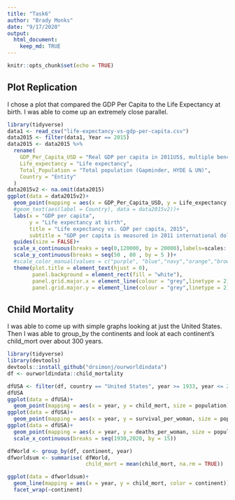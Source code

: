 ```yaml
---
title: "Task6"
author: "Brady Monks"
date: "9/17/2020"
output: 
  html_document:
    keep_md: TRUE
---
```


```r
knitr::opts_chunk$set(echo = TRUE)
```

## Plot Replication

I chose a plot that compared the GDP Per Capita to the Life Expectancy at birth. I was able to come up an extremely close parallel.  

```r

library(tidyverse)
data1 <- read_csv("life-expectancy-vs-gdp-per-capita.csv")
data2015 <- filter(data1, Year == 2015)
data2015 <- data2015 %>%
  rename(
    GDP_Per_Capita_USD = "Real GDP per capita in 2011US$, multiple benchmarks (Maddison Project Database (2018))",
    Life_expectancy = "Life expectancy",
    Total_Population = "Total population (Gapminder, HYDE & UN)",
    Country = "Entity"
  )
data2015v2 <- na.omit(data2015)
ggplot(data = data2015v2)+
  geom_point(mapping = aes(x = GDP_Per_Capita_USD, y = Life_expectancy, size = Total_Population/10000, color = Continent))+
  #geom_text(aes(label = Country), data = data2015v2))+
  labs(x = "GDP per capita",
       y = "Life expectancy at birth",
       title = "Life expectancy vs. GDP per capita, 2015",
       subtitle = "GDP per capita is measured in 2011 international dollars, which corrects for inflation and cross-country price differences.")+  
  guides(size = FALSE)+
  scale_x_continuous(breaks = seq(0,120000, by = 20000),labels=scales::dollar_format())+
  scale_y_continuous(breaks = seq(50 , 80 , by = 5 ))+
  #scale_color_manual(values = c("purple", "blue","navy","orange","brown","black"))+
  theme(plot.title = element_text(hjust = 0),
        panel.background = element_rect(fill = "white"),
        panel.grid.major.x = element_line(colour = "grey",linetype = 2),
        panel.grid.major.y = element_line(colour = "grey",linetype = 2))


```

## Child Mortality

I was able to come up with simple graphs looking at just the United States. Then I was able to group_by the continents and look at each continent's child_mort over about 300 years.

```r
library(tidyverse)
library(devtools)
devtools::install_github("drsimonj/ourworldindata")
df <- ourworldindata::child_mortality

dfUSA <- filter(df, country == "United States", year >= 1933, year <= 2013)
dfUSA
ggplot(data = dfUSA)+
  geom_point(mapping = aes(x = year, y = child_mort, size = population))
ggplot(data = dfUSA)+
  geom_point(mapping = aes(x = year, y = survival_per_woman, size = population))
ggplot(data = dfUSA)+
  geom_point(mapping = aes(x = year, y = deaths_per_woman, size = population))+
  scale_x_continuous(breaks = seq(1930,2020, by = 15))

dfWorld <- group_by(df, continent, year)
dfworldsum <- summarise( dfWorld, 
                         child_mort = mean(child_mort, na.rm = TRUE))

ggplot(data = dfworldsum)+
  geom_line(mapping = aes(x = year, y = child_mort, color = continent))+
  facet_wrap(~continent)



```


